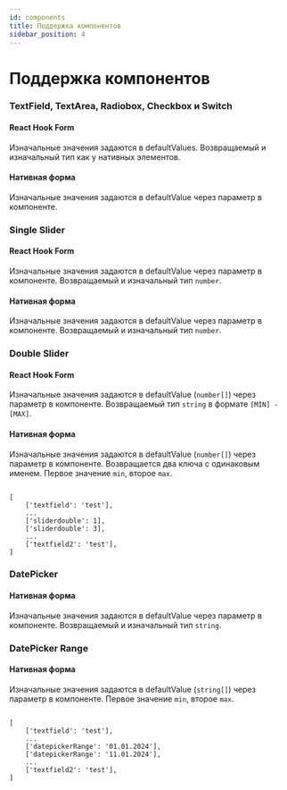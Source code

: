 ```yaml
---
id: components
title: Поддержка компонентов
sidebar_position: 4
---
```


# Поддержка компонентов 

### TextField, TextArea, Radiobox, Checkbox и Switch

#### React Hook Form

Изначальные значения задаются в defaultValues. Возвращаемый и изначальный тип как у нативных элементов.

#### Нативная форма 

Изначальные значения задаются в defaultValue через параметр в компоненте.


### Single Slider

#### React Hook Form

Изначальные значения задаются в defaultValue через параметр в компоненте. Возвращаемый и изначальный тип `number`.

#### Нативная форма 

Изначальные значения задаются в defaultValue через параметр в компоненте. Возвращаемый и изначальный тип `number`.


### Double Slider

#### React Hook Form

Изначальные значения задаются в defaultValue (`number[]`) через параметр в компоненте. Возвращаемый тип `string` в формате `[MIN] - [MAX]`.

#### Нативная форма 

Изначальные значения задаются в defaultValue (`number[]`) через параметр в компоненте. Возвращается два ключа с одинаковым именем. Первое значение `min`, второе `max`. 
```

[
    ['textfield': 'test'],
    ...
    ['sliderdouble': 1],
    ['sliderdouble': 3],
    ...
    ['textfield2': 'test'],
]

```


### DatePicker

#### Нативная форма 

Изначальные значения задаются в defaultValue через параметр в компоненте. Возвращаемый и изначальный тип `string`.


### DatePicker Range

#### Нативная форма 

Изначальные значения задаются в defaultValue (`string[]`) через параметр в компоненте. Первое значение `min`, второе `max`. 

```

[
    ['textfield': 'test'],
    ...
    ['datepickerRange': '01.01.2024'],
    ['datepickerRange': '11.01.2024'],
    ...
    ['textfield2': 'test'],
]

```

